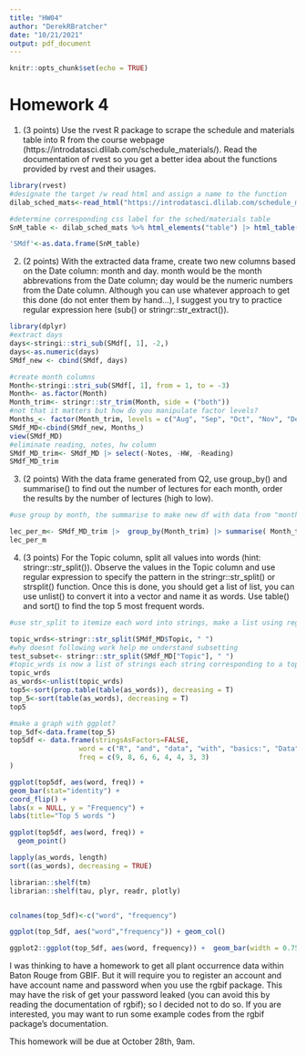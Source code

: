 ```yaml
---
title: "HW04"
author: "DerekRBratcher"
date: "10/21/2021"
output: pdf_document
---
```


```r
knitr::opts_chunk$set(echo = TRUE)
```

# Homework 4


1. (3 points) Use the rvest R package to scrape the schedule and materials table into R from the course webpage (https://introdatasci.dlilab.com/schedule_materials/). Read the documentation of rvest so you get a better idea about the functions provided by rvest and their usages.


```r
library(rvest)
#designate the target /w read html and assign a name to the function
dilab_sched_mats<-read_html("https://introdatasci.dlilab.com/schedule_materials/")

#determine corresponding css label for the sched/materials table
SnM_table <- dilab_sched_mats %>% html_elements("table") |> html_table()

'SMdf'<-as.data.frame(SnM_table)

```


2. (2 points) With the extracted data frame, create two new columns based on the Date column: month and day. month would be the month abbrevations from the Date column; day would be the numeric numbers from the Date column. Although you can use whatever approach to get this done (do not enter them by hand…), I suggest you try to practice regular expression here (sub() or stringr::str_extract()).


```r
library(dplyr)
#extract days
days<-stringi::stri_sub(SMdf[, 1], -2,)
days<-as.numeric(days)
SMdf_new <- cbind(SMdf, days)

#create month columns
Month<-stringi::stri_sub(SMdf[, 1], from = 1, to = -3)
Month<- as.factor(Month)
Month_trim<- stringr::str_trim(Month, side = ("both"))
#not that it matters but how do you manipulate factor levels?
Months_<- factor(Month_trim, levels = c("Aug", "Sep", "Oct", "Nov", "Dec"))
SMdf_MD<-cbind(SMdf_new, Months_)
view(SMdf_MD)
#eliminate reading, notes, hw column 
SMdf_MD_trim<- SMdf_MD |> select(-Notes, -HW, -Reading)
SMdf_MD_trim


```



3. (2 points) With the data frame generated from Q2, use group_by() and summarise() to find out the number of lectures for each month, order the results by the number of lectures (high to low).


```r
#use group by month, the summarise to make new df with data from "month trim", count the number of months (n =()), only show distinct occurances with (distinct) and arrange in descending order make table a variable

lec_per_m<- SMdf_MD_trim |>  group_by(Month_trim) |> summarise( Month_trim, n =n()) |> distinct() |>  arrange( desc( n))  
lec_per_m

```



4. (3 points) For the Topic column, split all values into words (hint: stringr::str_split()). Observe the values in the Topic column and use regular expression to specify the pattern in the stringr::str_split() or strsplit() function. Once this is done, you should get a list of list, you can use unlist() to convert it into a vector and name it as words. Use table() and sort() to find the top 5 most frequent words.


```r
#use str_split to itemize each word into strings, make a list using regex and str_split, use unlist to make a vector then use table and sort to make a new table based on freq then sort to arrange by freq

topic_wrds<-stringr::str_split(SMdf_MD$Topic, " ")
#why doesnt following work help me understand subsetting
test_subset<- stringr::str_split(SMdf_MD["Topic"], " ")
#topic_wrds is now a list of strings each string corresponding to a topic and each character value is a word
topic_wrds
as_words<-unlist(topic_wrds)
top5<-sort(prop.table(table(as_words)), decreasing = T)
top_5<-sort(table(as_words), decreasing = T)
top5

#make a graph with ggplot?
top_5df<-data.frame(top_5)
top5df <- data.frame(stringsAsFactors=FALSE,
                 word = c("R", "and", "data", "with", "basics:", "Data", "project", "final"),
                 freq = c(9, 8, 6, 6, 4, 4, 3, 3)
)

ggplot(top5df, aes(word, freq)) +
geom_bar(stat="identity") +
coord_flip() +
labs(x = NULL, y = "Frequency") +
labs(title="Top 5 words ")

ggplot(top5df, aes(word, freq)) +          
  geom_point()

lapply(as_words, length)
sort((as_words), decreasing = TRUE)

librarian::shelf(tm)
librarian::shelf(tau, plyr, readr, plotly)


colnames(top_5df)<-c("word", "frequency")

ggplot(top_5df, aes("word","frequency")) + geom_col()

ggplot2::ggplot(top_5df, aes(word, frequency)) +  geom_bar(width = 0.75,  stat = "identity", colour = "black", size = 1) + coord_polar(theta = "x") + xlab("") + ylab("") + ggtitle("Word Frequency") + theme(legend.position = "none") + labs(x = NULL, y = NULL)

```



I was thinking to have a homework to get all plant occurrence data within Baton Rouge from GBIF. But it will require you to register an account and have account name and password when you use the rgbif package. This may have the risk of get your password leaked (you can avoid this by reading the documentation of rgbif); so I decided not to do so. If you are interested, you may want to run some example codes from the rgbif package’s documentation.

This homework will be due at October 28th, 9am.
